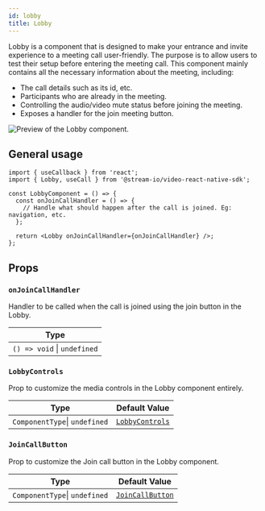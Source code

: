 ```yaml
---
id: lobby
title: Lobby
---
```


Lobby is a component that is designed to make your entrance and invite experience to a meeting call user-friendly. The purpose is to allow users to test their setup before entering the meeting call. This component mainly contains all the necessary information about the meeting, including:

- The call details such as its id, etc.
- Participants who are already in the meeting.
- Controlling the audio/video mute status before joining the meeting.
- Exposes a handler for the join meeting button.

![Preview of the Lobby component.](../../assets/04-ui-components/call/lobby/lobby.png)

## General usage

```tsx {9}
import { useCallback } from 'react';
import { Lobby, useCall } from '@stream-io/video-react-native-sdk';

const LobbyComponent = () => {
  const onJoinCallHandler = () => {
    // Handle what should happen after the call is joined. Eg: navigation, etc.
  };

  return <Lobby onJoinCallHandler={onJoinCallHandler} />;
};
```

## Props

### `onJoinCallHandler`

Handler to be called when the call is joined using the join button in the Lobby.

| Type                        |
| --------------------------- |
| `() => void` \| `undefined` |

### `LobbyControls`

Prop to customize the media controls in the Lobby component entirely.

| Type                          | Default Value                                                                                                                                          |
| ----------------------------- | ------------------------------------------------------------------------------------------------------------------------------------------------------ |
| `ComponentType`\| `undefined` | [`LobbyControls`](https://github.com/GetStream/stream-video-js/blob/main/packages/react-native-sdk/src/components/Call/CallControls/LobbyControls.tsx) |

### `JoinCallButton`

Prop to customize the Join call button in the Lobby component.

| Type                          | Default Value                                                                                                                                     |
| ----------------------------- | ------------------------------------------------------------------------------------------------------------------------------------------------- |
| `ComponentType`\| `undefined` | [`JoinCallButton`](https://github.com/GetStream/stream-video-js/blob/main/packages/react-native-sdk/src/components/Call/Lobby/JoinCallButton.tsx) |
